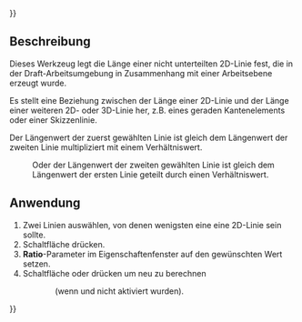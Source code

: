 {{UnfinishedDocu{{#translation:}}}}
<languages/>

{{Docnav/de
|[[Assembly3_ConstraintEqualLength/de|Gleiche Länge]]
|[[Assembly3_ConstraintLengthDifference/de|Längendifferenz]]
|[[Assembly3_Workbench/de|Assembly3]]
|IconL=Assembly_ConstraintEqualLength.svg
|IconR=Assembly_ConstraintLengthDifference.svg
|IconC=Assembly3_workbench_icon.svg
}}

{{GuiCommand/de
|Name=Assembly3 ConstraintLengthRatio
|Name/de=Assembly3 Längenverhältnis
|Icon=Assembly_ConstraintLengthRatio.svg
|Workbenches=[[Assembly3_Workbench|Assembly3]]
}}

<span id="Description"></span>
== Beschreibung ==

Dieses Werkzeug legt die Länge einer nicht unterteilten 2D-Linie fest, die in der Draft-Arbeitsumgebung in Zusammenhang mit einer Arbeitsebene erzeugt wurde.

Es stellt eine Beziehung zwischen der Länge einer 2D-Linie und der Länge einer weiteren 2D- oder 3D-Linie her, z.B. eines geraden Kantenelements oder einer Skizzenlinie.

Der Längenwert der zuerst gewählten Linie ist gleich dem Längenwert der zweiten Linie multipliziert mit einem Verhältniswert.
: Oder der Längenwert der zweiten gewählten Linie ist gleich dem Längenwert der ersten Linie geteilt durch einen Verhältniswert.

<span id="Usage"></span>
== Anwendung == 

# Zwei Linien auswählen, von denen wenigsten eine eine 2D-Linie sein sollte.
# Schaltfläche {{Button|[[Image:Assembly_ConstraintLengthRatio.svg|16px]] [[Assembly3_ConstraintLengthRatio/de|Längenverhältnis]]}} drücken.
# '''Ratio'''-Parameter im Eigenschaftenfenster auf den gewünschten Wert setzen.
# Schaltfläche {{Button|[[Image:Assembly3_workbench_icon.svg|16px]] [[Assembly3_ResolveConstraints/de|Beziehungen berechnen]]}} oder {{Button|[[Image:Assembly_QuickSolve.svg|16px]] [[Assembly3_QuickSolve/de|Schnelle Berechnung]]}} drücken um neu zu berechnen
:: (wenn {{Button|[[Image:Assembly_AutoRecompute.svg|16px]] [[Assembly3_AutoRecompute/de|Automatische Berechnung]]}} und {{Button|[[Image:Assembly_SmartRecompute.svg|16px]] [[Assembly3_SmartRecompute/de|Smarte Berechnung]]}}  nicht aktiviert wurden).

   
{{Docnav/de
|[[Assembly3_ConstraintEqualLength/de|Gleiche Länge]]
|[[Assembly3_ConstraintLengthDifference/de|Längendifferenz]]
|[[Assembly3_Workbench/de|Assembly3]]
|IconL=Assembly_ConstraintEqualLength.svg
|IconR=Assembly_ConstraintLengthDifference.svg
|IconC=Assembly3_workbench_icon.svg
}}

{{Userdocnavi{{#translation:}}}}